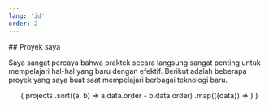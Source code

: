 ```yaml
---
lang: 'id'
order: 2
---
```




<section class="main-section full-columns" id="projects">
  ## Proyek saya

  Saya sangat percaya bahwa praktek secara langsung sangat penting untuk
  mempelajari hal-hal yang baru dengan efektif. Berikut adalah beberapa proyek
  yang saya buat saat mempelajari berbagai teknologi baru.

  <ul class="projects-container odd-columns">
    {
      projects
        .sort((a, b) => a.data.order - b.data.order)
        .map(({data}) => <ProjectCard project={data} />)
    }
  </ul>
</section>

